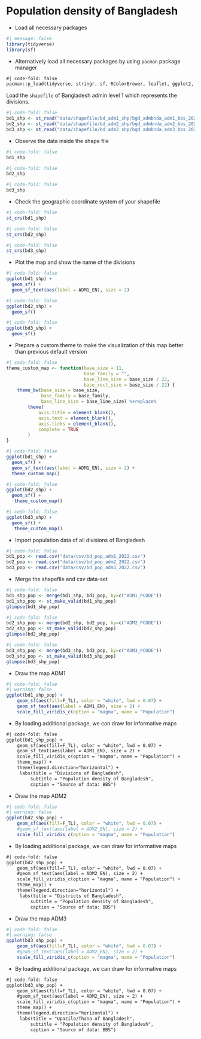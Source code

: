 # Population density of Bangladesh

-   Load all necessary packages

```r
#| message: false
library(tidyverse)
library(sf)
```

-   Alternatively load all necessary packages by using `pacman` package manager

```default
#| code-fold: false
pacman::p_load(tidyverse, stringr, sf, RColorBrewer, leaflet, ggplot2, ggthemes, patchwork, plotly, ggrepel)
```

Load the `shapefile` of Bangladesh admin level 1 which represents the divisions.

```r
#| code-fold: false
bd1_shp <- st_read("data/shapefile/bd_adm1_shp/bgd_admbnda_adm1_bbs_20201113.shp")
bd2_shp <- st_read("data/shapefile/bd_adm2_shp/bgd_admbnda_adm2_bbs_20201113.shp")
bd3_shp <- st_read("data/shapefile/bd_adm3_shp/bgd_admbnda_adm3_bbs_20201113.shp")
```

-   Observe the data inside the shape file

```r
#| code-fold: false
bd1_shp
```

```r
#| code-fold: false
bd2_shp
```

```r
#| code-fold: false
bd3_shp
```

-   Check the geographic coordinate system of your shapefile

```r
#| code-fold: false
st_crs(bd1_shp)
```

```r
#| code-fold: false
st_crs(bd2_shp)
```

```r
#| code-fold: false
st_crs(bd3_shp)
```

-   Plot the map and show the name of the divisions

```r
#| code-fold: false
ggplot(bd1_shp) +
  geom_sf() + 
  geom_sf_text(aes(label = ADM1_EN), size = 2) 
```

```r
#| code-fold: false
ggplot(bd2_shp) +
  geom_sf() 
```

```r
#| code-fold: false
ggplot(bd3_shp) +
  geom_sf() 
```

-   Prepare a custom theme to make the visualization of this map better than previous default version

```r
#| code-fold: false
theme_custom_map <- function(base_size = 11,
                             base_family = "",
                             base_line_size = base_size / 22,
                             base_rect_size = base_size / 22) {
    theme_bw(base_size = base_size, 
             base_family = base_family,
             base_line_size = base_line_size) %+replace%
        theme(
            axis.title = element_blank(), 
            axis.text = element_blank(),
            axis.ticks = element_blank(),
            complete = TRUE
        )
}
```

```r
#| code-fold: false
ggplot(bd1_shp) +
  geom_sf() +
  geom_sf_text(aes(label = ADM1_EN), size = 2) +
  theme_custom_map()
```

```r
#| code-fold: false
ggplot(bd2_shp) +
  geom_sf() +
   theme_custom_map()
```

```r
#| code-fold: false
ggplot(bd3_shp) +
  geom_sf() +
   theme_custom_map()
```

-   Import population data of all divisions of Bangladesh

```r
#| code-fold: false
bd1_pop <- read.csv("data/csv/bd_pop_adm1_2022.csv")
bd2_pop <- read.csv("data/csv/bd_pop_adm2_2022.csv")
bd3_pop <- read.csv("data/csv/bd_pop_adm3_2022.csv")
```

-   Merge the shapefile and csv data-set

```r
#| code-fold: false
bd1_shp_pop <- merge(bd1_shp, bd1_pop, by=c("ADM1_PCODE"))
bd1_shp_pop <- st_make_valid(bd1_shp_pop)
glimpse(bd1_shp_pop)
```

```r
#| code-fold: false
bd2_shp_pop <- merge(bd2_shp, bd2_pop, by=c("ADM2_PCODE"))
bd2_shp_pop <- st_make_valid(bd2_shp_pop)
glimpse(bd2_shp_pop)
```

```r
#| code-fold: false
bd3_shp_pop <- merge(bd3_shp, bd3_pop, by=c("ADM3_PCODE"))
bd3_shp_pop <- st_make_valid(bd3_shp_pop)
glimpse(bd3_shp_pop)
```

-   Draw the map ADM1

```r
#| code-fold: false
#| warning: false
ggplot(bd1_shp_pop) +
    geom_sf(aes(fill=F_TL), color = "white", lwd = 0.07) +
    geom_sf_text(aes(label = ADM1_EN), size = 2) +
    scale_fill_viridis_c(option = "magma", name = "Population")
```

-   By loading additional package, we can draw for informative maps

```default
#| code-fold: false
ggplot(bd1_shp_pop) +
    geom_sf(aes(fill=F_TL), color = "white", lwd = 0.07) +
    geom_sf_text(aes(label = ADM1_EN), size = 2) +
    scale_fill_viridis_c(option = "magma", name = "Population") +
    theme_map() + 
    theme(legend.direction="horizontal") +
     labs(title = "Divisions of Bangladesh", 
         subtitle = "Population density of Bangladesh", 
         caption = "Source of data: BBS")
```

-   Draw the map ADM2

```r
#| code-fold: false
#| warning: false
ggplot(bd2_shp_pop) +
    geom_sf(aes(fill=F_TL), color = "white", lwd = 0.07) +
    #geom_sf_text(aes(label = ADM2_EN), size = 2) +
    scale_fill_viridis_c(option = "magma", name = "Population")
```

-   By loading additional package, we can draw for informative maps

```txt
#| code-fold: false
ggplot(bd2_shp_pop) +
    geom_sf(aes(fill=F_TL), color = "white", lwd = 0.07) +
    #geom_sf_text(aes(label = ADM2_EN), size = 2) +
    scale_fill_viridis_c(option = "magma", name = "Population") +
    theme_map() + 
    theme(legend.direction="horizontal") +
     labs(title = "Districts of Bangladesh", 
         subtitle = "Population density of Bangladesh", 
         caption = "Source of data: BBS")
```

-   Draw the map ADM3

```r
#| code-fold: false
#| warning: false
ggplot(bd3_shp_pop) +
    geom_sf(aes(fill=F_TL), color = "white", lwd = 0.07) +
    #geom_sf_text(aes(label = ADM2_EN), size = 2) +
    scale_fill_viridis_c(option = "magma", name = "Population")
```

-   By loading additional package, we can draw for informative maps

```default
#| code-fold: false
ggplot(bd3_shp_pop) +
    geom_sf(aes(fill=F_TL), color = "white", lwd = 0.07) +
    #geom_sf_text(aes(label = ADM2_EN), size = 2) +
    scale_fill_viridis_c(option = "magma", name = "Population") +
    theme_map() + 
    theme(legend.direction="horizontal") +
     labs(title = "Upazila/Thana of Bangladesh", 
         subtitle = "Population density of Bangladesh", 
         caption = "Source of data: BBS")
```
